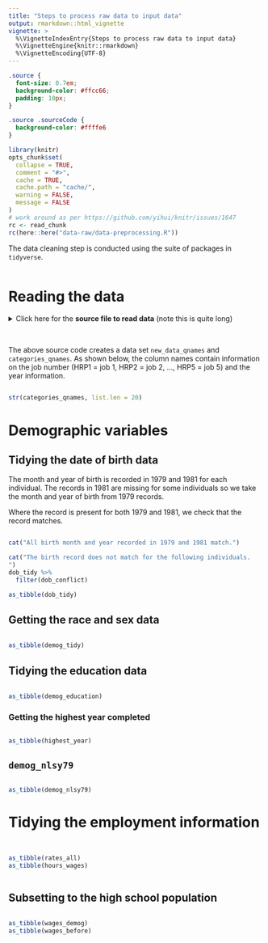 ```yaml
---
title: "Steps to process raw data to input data"
output: rmarkdown::html_vignette
vignette: >
  %\VignetteIndexEntry{Steps to process raw data to input data}
  %\VignetteEngine{knitr::rmarkdown}
  %\VignetteEncoding{UTF-8}
---
```


```css
.source {
  font-size: 0.7em;
  background-color: #ffcc66;
  padding: 10px;
}

.source .sourceCode {
  background-color: #ffffe6
}
```


```r
library(knitr)
opts_chunk$set(
  collapse = TRUE,
  comment = "#>",
  cache = TRUE,
  cache.path = "cache/",
  warning = FALSE,
  message = FALSE
)
# work around as per https://github.com/yihui/knitr/issues/1647
rc <- read_chunk
rc(here::here("data-raw/data-preprocessing.R"))
```

The data cleaning step is conducted using the suite of packages in `tidyverse`.

```r
```

# Reading the data {#read-data}

<details class="source">
<summary>Click here for the **source file to read data** (note this is quite long)</summary>
The code below is provided by the NLSY79 database to do the
reading and initial processing of the data. Note that we did not modify this script except for
the location of the file. 
```r
```
</details>

<br>

The above source code creates a data set `new_data_qnames` and `categories_qnames`.
As shown below, the column names contain information on the job number
(HRP1 = job 1, HRP2 = job 2, ..., HRP5 = job 5) and the year information.

```r
```

```r
str(categories_qnames, list.len = 20)
```

# Demographic variables

## Tidying the date of birth data

The month and year of birth is recorded in 1979 and 1981 for each individual.
The records in 1981 are missing for some individuals so we take the month and year of
birth from 1979 records.

Where the record is present for both 1979 and 1981, we check that the record matches. 

```r
```

```r
cat("All birth month and year recorded in 1979 and 1981 match.")
```
```r
cat("The birth record does not match for the following individuals.
")
dob_tidy %>%
  filter(dob_conflict)
```

```r
as_tibble(dob_tidy)
```


## Getting the race and sex data

```r
```

```r
as_tibble(demog_tidy)
```


## Tidying the education data

```r
```

```r
as_tibble(demog_education)
```


### Getting the highest year completed

```r
```
```r
as_tibble(highest_year)
```


## `demog_nlsy79`

```r
```
```r
as_tibble(demog_nlsy79)
```


# Tidying the employment information

```r
```


```r
```

```r
as_tibble(rates_all)
as_tibble(hours_wages)
```

```r
```

## Subsetting to the high school population

```r
```

```r
as_tibble(wages_demog)
as_tibble(wages_before)
```

